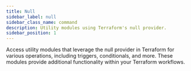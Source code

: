 ```yaml
---
title: Null
sidebar_label: null
sidebar_class_name: command
description: Utility modules using Terraform's null provider.
sidebar_position: 1
---
```


<Intro>
  Access utility modules that leverage the null provider in Terraform for various operations, including triggers, conditionals, and more. These modules provide additional functionality within your Terraform workflows.
</Intro>

<DocCardList/>
